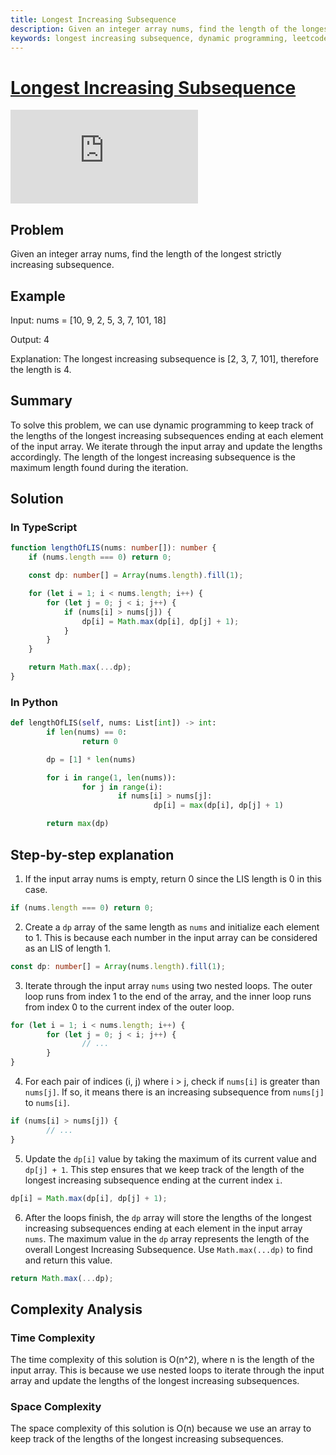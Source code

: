 ```yaml
---
title: Longest Increasing Subsequence
description: Given an integer array nums, find the length of the longest strictly increasing subsequence.
keywords: longest increasing subsequence, dynamic programming, leetcode, leetcode problem, leetcode problem solution, leetcode problem solution in typescript, leetcode problem solution in python, leetcode problem solution in javascript, leetcode problem solution in java, leetcode problem solution in c++, leetcode problem solution in c#, leetcode problem solution in go, leetcode problem solution in ruby, leetcode problem solution in swift, leetcode problem solution in kotlin, leetcode problem solution in dart, leetcode problem solution in rust, leetcode problem solution in scala, leetcode problem solution in php, leetcode problem solution in r, leetcode problem solution in haskell, leetcode problem solution in clojure, leetcode problem solution in elixir, leetcode problem solution in julia, leetcode problem solution in lua, leetcode problem solution in perl, leetcode problem solution in prolog, leetcode problem solution in racket, leetcode problem solution in scheme, leetcode problem solution in typescript, leetcode problem solution in python, leetcode problem solution in javascript, leetcode problem solution in java, leetcode problem solution in c++, leetcode problem solution in c#, leetcode problem solution in go, leetcode problem solution in ruby, leetcode problem solution in swift, leetcode problem solution in kotlin, leetcode problem solution in dart, leetcode problem solution in rust, leetcode problem solution in scala, leetcode problem solution in php, leetcode problem solution in r, leetcode problem solution in haskell, leetcode problem solution in clojure, leetcode problem solution in elixir, leetcode problem solution in julia, leetcode problem solution in lua, leetcode problem solution in perl, leetcode problem solution in prolog, leetcode problem solution in racket, leetcode problem solution in scheme
---
```



# [Longest Increasing Subsequence](https://leetcode.com/problems/longest-increasing-subsequence/) <DifficultyChip difficulty="medium" />

<div className="iframe-container">
	<iframe className="responsive-iframe" src="https://www.youtube.com/embed/cjWnW0hdF1Y"
					title="YouTube video player" frameBorder="0"
					allow="accelerometer; autoplay; clipboard-write; encrypted-media; gyroscope; picture-in-picture"
					allowFullScreen></iframe>
</div>

## Problem

Given an integer array nums, find the length of the longest strictly increasing subsequence.

## Example

Input: nums = [10, 9, 2, 5, 3, 7, 101, 18]

Output: 4

Explanation: The longest increasing subsequence is [2, 3, 7, 101], therefore the length is 4.

## Summary

To solve this problem, we can use dynamic programming to keep track of the lengths of the longest increasing subsequences ending at each element of the input array. We iterate through the input array and update the lengths accordingly. The length of the longest increasing subsequence is the maximum length found during the iteration.

## Solution

### In TypeScript

```typescript
function lengthOfLIS(nums: number[]): number {
    if (nums.length === 0) return 0;

    const dp: number[] = Array(nums.length).fill(1);

    for (let i = 1; i < nums.length; i++) {
        for (let j = 0; j < i; j++) {
            if (nums[i] > nums[j]) {
                dp[i] = Math.max(dp[i], dp[j] + 1);
            }
        }
    }

    return Math.max(...dp);
}
```

### In Python

```python
def lengthOfLIS(self, nums: List[int]) -> int:
		if len(nums) == 0:
				return 0

		dp = [1] * len(nums)

		for i in range(1, len(nums)):
				for j in range(i):
						if nums[i] > nums[j]:
								dp[i] = max(dp[i], dp[j] + 1)

		return max(dp)
```

## Step-by-step explanation

1. If the input array nums is empty, return 0 since the LIS length is 0 in this case.

```typescript
if (nums.length === 0) return 0;
```

2. Create a `dp` array of the same length as `nums` and initialize each element to 1. This is because each number in the input array can be considered as an LIS of length 1.

```typescript
const dp: number[] = Array(nums.length).fill(1);
```

3. Iterate through the input array `nums` using two nested loops. The outer loop runs from index 1 to the end of the array, and the inner loop runs from index 0 to the current index of the outer loop.

```typescript
for (let i = 1; i < nums.length; i++) {
		for (let j = 0; j < i; j++) {
				// ...
		}
}
```

4. For each pair of indices (i, j) where i > j, check if `nums[i]` is greater than `nums[j]`. If so, it means there is an increasing subsequence from `nums[j]` to `nums[i]`.

```typescript
if (nums[i] > nums[j]) {
		// ...
}
```

5. Update the `dp[i]` value by taking the maximum of its current value and `dp[j] + 1`. This step ensures that we keep track of the length of the longest increasing subsequence ending at the current index `i`.

```typescript
dp[i] = Math.max(dp[i], dp[j] + 1);
```

6. After the loops finish, the `dp` array will store the lengths of the longest increasing subsequences ending at each element in the input array `nums`. The maximum value in the `dp` array represents the length of the overall Longest Increasing Subsequence. Use `Math.max(...dp)` to find and return this value.

```typescript
return Math.max(...dp);
```

## Complexity Analysis

### Time Complexity

The time complexity of this solution is O(n^2), where n is the length of the input array. This is because we use nested loops to iterate through the input array and update the lengths of the longest increasing subsequences.

### Space Complexity

The space complexity of this solution is O(n) because we use an array to keep track of the lengths of the longest increasing subsequences.
